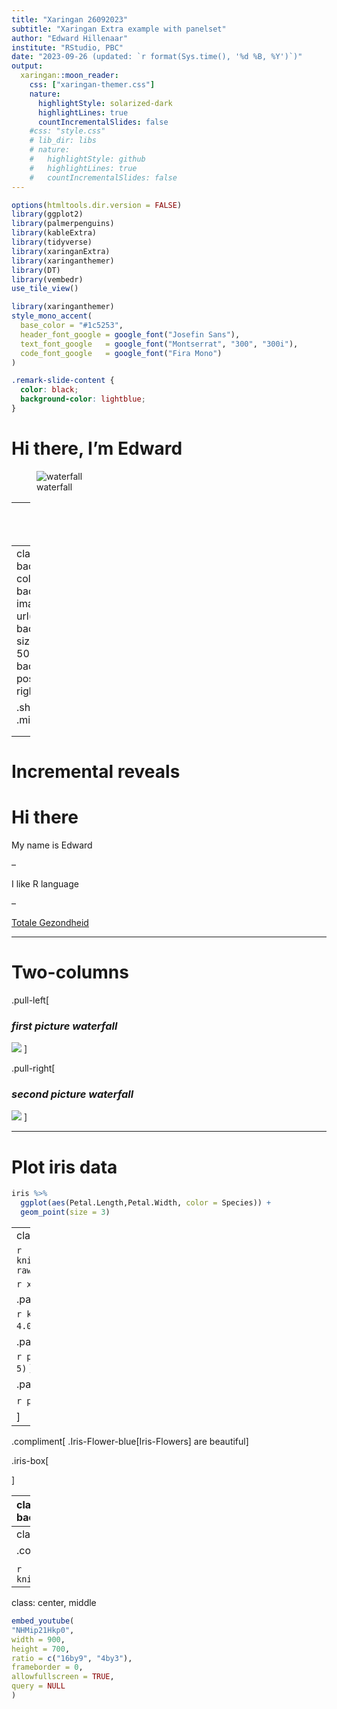 ```yaml
---
title: "Xaringan 26092023"
subtitle: "Xaringan Extra example with panelset"
author: "Edward Hillenaar"
institute: "RStudio, PBC"
date: "2023-09-26 (updated: `r format(Sys.time(), '%d %B, %Y')`)"
output:
  xaringan::moon_reader:
    css: ["xaringan-themer.css"]
    nature:
      highlightStyle: solarized-dark
      highlightLines: true
      countIncrementalSlides: false
    #css: "style.css"
    # lib_dir: libs
    # nature:
    #   highlightStyle: github
    #   highlightLines: true
    #   countIncrementalSlides: false
---
```


```r
options(htmltools.dir.version = FALSE)
library(ggplot2)
library(palmerpenguins)
library(kableExtra)
library(tidyverse)
library(xaringanExtra)
library(xaringanthemer)
library(DT)
library(vembedr)
use_tile_view()
```

```r
library(xaringanthemer)
style_mono_accent(
  base_color = "#1c5253",
  header_font_google = google_font("Josefin Sans"),
  text_font_google   = google_font("Montserrat", "300", "300i"),
  code_font_google   = google_font("Fira Mono")
)
```

```css
.remark-slide-content {
  color: black;
  background-color: lightblue;
}
```


# Hi there, I'm Edward

![waterfall](https://images.unsplash.com/photo-1519582149095-fe7d19b2a3d2?ixlib=rb-4.0.3&ixid=M3wxMjA3fDB8MHxzZWFyY2h8NHx8d2F0ZXJmYWxsfGVufDB8fDB8fHww&auto=format&fit=crop&w=500&q=60)

---
class: center, middle

# This is a second picture of a waterfall

![waterfall2](https://images.unsplash.com/photo-1482685945432-29a7abf2f466?ixlib=rb-4.0.3&ixid=M3wxMjA3fDB8MHxzZWFyY2h8N3x8d2F0ZXJmYWxsfGVufDB8fDB8fHww&auto=format&fit=crop&w=500&q=60)

---
class: top left
background-color: black
background-image: url(milk.avif)
background-size: 400px 500px
background-position: top right

.shopping[<h1>Shopping list</h1>
]
.milk[<h2><ul>
  <li>kaas</li>
  <li>melk
        <ol>
          <li>volle melk</li>
          <li>halfvolle melk</li>
          <li>magere melk</li>
        </ol>
  </li>
  <li>boter</li>
</ul></h2>
]

<style>

</style>
---

# Incremental reveals

# Hi there

My name is Edward

--

I like R language

--

[Totale Gezondheid](https://www.totalegezondheid.com)

---

<h1>Two-columns</h1>

.pull-left[

<h3>*first picture waterfall*</h3>
![](https://images.unsplash.com/photo-1519582149095-fe7d19b2a3d2?ixlib=rb-4.0.3&ixid=M3wxMjA3fDB8MHxzZWFyY2h8NHx8d2F0ZXJmYWxsfGVufDB8fDB8fHww&auto=format&fit=crop&w=500&q=60)
]

.pull-right[

<h3>*second picture waterfall*</h3>
![](https://images.unsplash.com/photo-1482685945432-29a7abf2f466?ixlib=rb-4.0.3&ixid=M3wxMjA3fDB8MHxzZWFyY2h8N3x8d2F0ZXJmYWxsfGVufDB8fDB8fHww&auto=format&fit=crop&w=500&q=60)
]

---

# Plot iris data

```r
iris %>% 
  ggplot(aes(Petal.Length,Petal.Width, color = Species)) +
  geom_point(size = 3)
```

---
class: center, middle

```r
knitr::include_graphics("https://github.com/EdwardHill15/Data/blob/main/logo/Total%20Health%20Logo%20New%20maart%202014.jpg?raw=true")
```

```r
xaringanExtra::use_panelset()
```

.panelset[
.panel[.panel-name[Iris]

```r
knitr::include_graphics("https://images.unsplash.com/photo-1540163502599-a3284e17072d?ixlib=rb-4.0.3&ixid=M3wxMjA3fDB8MHxzZWFyY2h8NHx8aXJpc3xlbnwwfHwwfHx8MA%3D%3D&auto=format&fit=crop&w=500&q=60")
```
]

.panel[.panel-name[Code]

```r
plot1 <- ggplot(data = iris, aes(x = Petal.Length,
                        y = Petal.Width, 
                        col = Species, 
                        shape = Species)) +
  geom_point(size = 5)
```
]

.panel[.panel-name[Data]
```r
knitr::kable(head(iris), format = 'html')
# datatable(iris)
```
]
.panel[.panel-name[Plot]

```r
plot1
```
]

]

---

.compliment[
.Iris-Flower-blue[Iris-Flowers] are beautiful
]

<style>

</style>

.iris-box[

]

<style>

</style>

---
class: top left
background-image: url(iris.avif)
background-size: contain

.beautiful[<h1>Beautiful Iris</h1>

]

<style>

</style>

---
class: center

.consciousness[<h1>Consciousness and Outcome Factors</h1>
]
<style>

</style>

```r
knitr::include_graphics("consciousness_combined.gif")
```

---
class: center, middle

```r
embed_youtube(
"NHMip21Hkp0",
width = 900,
height = 700,
ratio = c("16by9", "4by3"),
frameborder = 0,
allowfullscreen = TRUE,
query = NULL
)
```



